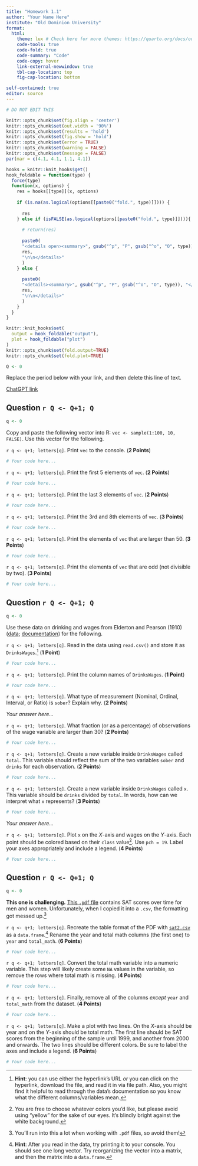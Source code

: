 ```yaml
---
title: "Homework 1.1"
author: "Your Name Here"
institute: "Old Dominion University"
format: 
  html:
    theme: lux # Check here for more themes: https://quarto.org/docs/output-formats/html-themes.html
    code-tools: true
    code-fold: true
    code-summary: "Code"
    code-copy: hover
    link-external-newwindow: true
    tbl-cap-location: top
    fig-cap-location: bottom

self-contained: true
editor: source
---
```


```r
# DO NOT EDIT THIS

knitr::opts_chunk$set(fig.align = 'center')
knitr::opts_chunk$set(out.width = '90%')
knitr::opts_chunk$set(results = 'hold')
knitr::opts_chunk$set(fig.show = 'hold')
knitr::opts_chunk$set(error = TRUE)
knitr::opts_chunk$set(warning = FALSE)
knitr::opts_chunk$set(message = FALSE)
par(mar = c(4.1, 4.1, 1.1, 4.1))

hooks = knitr::knit_hooks$get()
hook_foldable = function(type) {
  force(type)
  function(x, options) {
    res = hooks[[type]](x, options)
    
    if (is.na(as.logical(options[[paste0("fold.", type)]]))) {
      
      res
    } else if (isFALSE(as.logical(options[[paste0("fold.", type)]]))){
      
      # return(res)
      
      paste0(
      "<details open><summary>", gsub("^p", "P", gsub("^o", "O", type)), "</summary>\n\n",
      res,
      "\n\n</details>"
      )
    } else {
      
      paste0(
      "<details><summary>", gsub("^p", "P", gsub("^o", "O", type)), "</summary>\n\n",
      res,
      "\n\n</details>"
      )
    }
  }
}

knitr::knit_hooks$set(
  output = hook_foldable("output"),
  plot = hook_foldable("plot")
)
knitr::opts_chunk$set(fold.output=TRUE)
knitr::opts_chunk$set(fold.plot=TRUE)

Q <- 0
```


Replace the period below with your link, and then delete this line of text.

[ChatGPT link](.)

## Question `r Q <- Q+1; Q`

```r
q <- 0
```

Copy and paste the following vector into R: `vec <- sample(1:100, 10, FALSE)`. Use this vector for the following.

`r q <- q+1; letters[q]`. Print `vec` to the console. (**2 Points**)

```r
# Your code here...

```

`r q <- q+1; letters[q]`. Print the first 5 elements of `vec`. (**2 Points**)

```r
# Your code here...

```

`r q <- q+1; letters[q]`. Print the last 3 elements of `vec`. (**2 Points**)

```r
# Your code here...

```

`r q <- q+1; letters[q]`. Print the 3rd and 8th elements of `vec`. (**3 Points**)

```r
# Your code here...

```

`r q <- q+1; letters[q]`. Print the elements of `vec` that are larger than 50. (**3 Points**)

```r
# Your code here...

```

`r q <- q+1; letters[q]`. Print the elements of `vec` that are odd (not divisible by two). (**3 Points**)

```r
# Your code here...

```





## Question `r Q <- Q+1; Q`

```r
q <- 0
```

Use these data on drinking and wages from Elderton and Pearson (1910) ([data](https://vincentarelbundock.github.io/Rdatasets/csv/HistData/DrinksWages.csv); [documentation](https://vincentarelbundock.github.io/Rdatasets/doc/HistData/DrinksWages.html)) for the following.

`r q <- q+1; letters[q]`. Read in the data using `read.csv()` and store it as `DrinksWages`.^[**Hint**: you can use either the hyperlink's URL *or* you can click on the hyperlink, download the file, and read it in via file path. Also, you might find it helpful to read through the data's documentation so you know what the different columns/variables mean.] (**1 Point**)

```r
# Your code here...

```

`r q <- q+1; letters[q]`. Print the column names of `DrinksWages`. (**1 Point**)

```r
# Your code here...

```

`r q <- q+1; letters[q]`. What type of measurement (Nominal, Ordinal, Interval, or Ratio) is `sober`?  Explain why. (**2 Points**)

*Your answer here...*

`r q <- q+1; letters[q]`. What fraction (or as a percentage) of observations of the wage variable are larger than 30? (**2 Points**)

```r
# Your code here...

```

`r q <- q+1; letters[q]`. Create a new variable inside `DrinksWages` called `total`. This variable should reflect the sum of the two variables `sober` and `drinks` for each observation. (**2 Points**)

```r
# Your code here...

```

`r q <- q+1; letters[q]`. Create a new variable inside `DrinksWages` called `x`. This variable should be `drinks` divided by `total`.  In words, how can we interpret what `x` represents? (**3 Points**)

```r
# Your code here...

```

*Your answer here...*

`r q <- q+1; letters[q]`. Plot `x` on the $X$-axis and wages on the $Y$-axis. Each point should be colored based on their `class` value^[You are free to choose whatever colors you'd like, but please avoid using "yellow" for the sake of our eyes. It's blindly bright against the white background.]. Use `pch = 19`. Label your axes appropriately and include a legend. (**4 Points**)

```r
# Your code here...

```





## Question `r Q <- Q+1; Q`

```r
q <- 0
```

**This one is challenging.** [This `.pdf` file](https://www.erikthered.com/tutor/historical-average-SAT-scores.pdf) contains SAT scores over time for men and women.  Unfortunately, when I copied it into a `.csv`, the formatting got messed up.^[You'll run into this a lot when working with `.pdf` files, so avoid them!]

`r q <- q+1; letters[q]`. Recreate the table format of the PDF with [`sat2.csv`](https://alexcardazzi.github.io/econ311/data/sat2.csv) as a `data.frame`.^[**Hint**: After you read in the data, try printing it to your console. You should see one long vector. Try reorganizing the vector into a matrix, and then the matrix into a `data.frame`.] Rename the year and total math columns (the first one) to `year` and `total_math`. (**6 Points**)

```r
# Your code here...

```

`r q <- q+1; letters[q]`. Convert the total math variable into a numeric variable. This step will likely create some `NA` values in the variable, so remove the rows where total math is missing. (**4 Points**)

```r
# Your code here...

```


`r q <- q+1; letters[q]`. Finally, remove all of the columns *except* `year` and `total_math` from the dataset. (**4 Points**)

```r
# Your code here...

```

`r q <- q+1; letters[q]`. Make a plot with two lines. On the $X$-axis should be year and on the $Y$-axis should be total math. The first line should be SAT scores from the beginning of the sample until 1999, and another from 2000 and onwards. The two lines should be different colors. Be sure to label the axes and include a legend. (**6 Points**)

```r
# Your code here...

```










